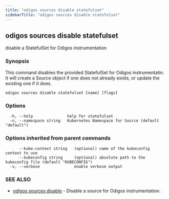 ```yaml
---
title: "odigos sources disable statefulset"
sidebarTitle: "odigos sources disable statefulset"
---
```

## odigos sources disable statefulset

disable a StatefulSet for Odigos instrumentation

### Synopsis

This command disables the provided StatefulSet for Odigos instrumentatin. It will create a Source object if one does not already exists, or update the existing one if it does.

```
odigos sources disable statefulset [name] [flags]
```

### Options

```
  -h, --help               help for statefulset
  -n, --namespace string   Kubernetes Namespace for Source (default "default")
```

### Options inherited from parent commands

```
      --kube-context string   (optional) name of the kubeconfig context to use
      --kubeconfig string     (optional) absolute path to the kubeconfig file (default "KUBECONFIG")
  -v, --verbose               enable verbose output
```

### SEE ALSO

* [odigos sources disable](/cli/odigos_sources_disable)	 - Disable a source for Odigos instrumentation.